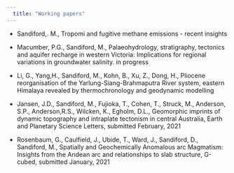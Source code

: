 ```yaml
---
  title: "Working papers"
---
```

  

- Sandiford,. M., Tropomi and fugitive methane emissions - recent insights

- Macumber, P.G.,  Sandiford, M., Palaeohydrology, stratigraphy, tectonics and aquifer recharge in western Victoria: Implications for regional variations in groundwater salinity. in progress
- Li, G.,  Yang,H., Sandiford, M.,  Kohn, B.,  Xu, Z.,  Dong, H.,  Pliocene reorganisation of the Yarlung-Siang-Brahmaputra River system, eastern Himalaya revealed by thermochronology and geodynamic modelling
<!-- - Guangzheng Jiang, Qingtian L, Yuntao Tian,  Sandiford, M., Yizuo Shi, Changchun Zou, Feng Ma, Chenglong Deng, Lijuan He, Shengbiao Hu, Ground surface temperature history since LGM in Northeast Asia: Reconstructions from the borehole geotherms of the International Continental Scientific Drilling Program (ICDP) SK-2e  -->
<!-- - Chen, Y.,  Saygin, E.,  Kennett, B., Qashqai, M.T.,  Hauser, J., Lumley, D., and Sandiford,M., Next-generation velocity model of the Australian crust from synchronous and asynchronous ambient noise imaging -->

- Jansen, J.D.,  Sandiford, M.,  Fujioka, T.,  Cohen, T.,  Struck, M.,  Anderson, S.P.,  Anderson,R.S., Wilcken, K., Egholm,  D.L.,  Geomorphic imprints of dynamic topography and intraplate tectonism in central Australia, Earth and Planetary Science Letters, submitted February, 2021

- Rosenbaum, G., Caulfield, J., Ubide, T., Ward, J., Sandiford, D., Sandiford, M.,  Spatially and Geochemically Anomalous arc Magmatism: Insights from the Andean arc and relationships to slab structure, G-cubed, submitted January, 2021




